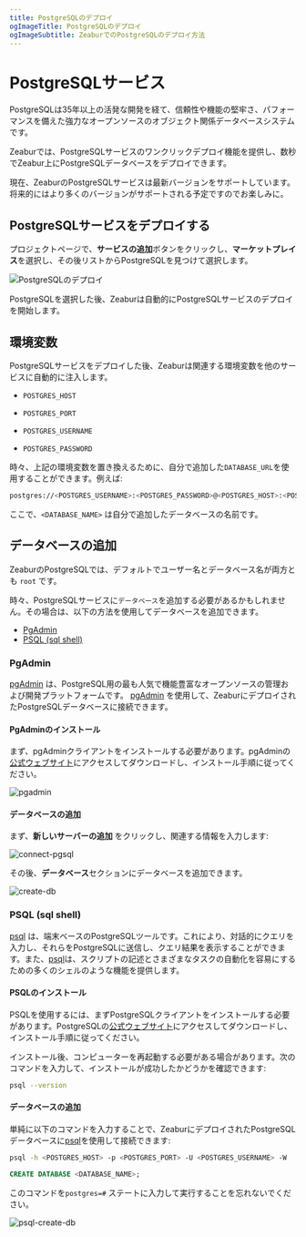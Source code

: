 ```yaml
---
title: PostgreSQLのデプロイ
ogImageTitle: PostgreSQLのデプロイ
ogImageSubtitle: ZeaburでのPostgreSQLのデプロイ方法
---
```



# PostgreSQLサービス

PostgreSQLは35年以上の活発な開発を経て、信頼性や機能の堅牢さ、パフォーマンスを備えた強力なオープンソースのオブジェクト関係データベースシステムです。

Zeaburでは、PostgreSQLサービスのワンクリックデプロイ機能を提供し、数秒でZeabur上にPostgreSQLデータベースをデプロイできます。

<Callout type="info" emoji="ℹ️">
  現在、ZeaburのPostgreSQLサービスは最新バージョンをサポートしています。将来的にはより多くのバージョンがサポートされる予定ですのでお楽しみに。
</Callout>

## PostgreSQLサービスをデプロイする

プロジェクトページで、**サービスの追加**ボタンをクリックし、**マーケットプレイス**を選択し、その後リストからPostgreSQLを見つけて選択します。

![PostgreSQLのデプロイ](/marketplace/postgresql/deploy.png)

PostgreSQLを選択した後、Zeaburは自動的にPostgreSQLサービスのデプロイを開始します。

## 環境変数

PostgreSQLサービスをデプロイした後、Zeaburは関連する環境変数を他のサービスに自動的に注入します。

- `POSTGRES_HOST`

- `POSTGRES_PORT`
- `POSTGRES_USERNAME`
- `POSTGRES_PASSWORD`


時々、上記の環境変数を置き換えるために、自分で追加した`DATABASE_URL`を使用することができます。例えば:

```bash copy
postgres://<POSTGRES_USERNAME>:<POSTGRES_PASSWORD>@<POSTGRES_HOST>:<POSTGRES_PORT>/<DATABASE_NAME>
```

ここで、`<DATABASE_NAME>` は自分で追加したデータベースの名前です。

## データベースの追加

ZeaburのPostgreSQLでは、デフォルトでユーザー名とデータベース名が両方とも `root` です。

時々、PostgreSQLサービスに`データベース`を追加する必要があるかもしれません。その場合は、以下の方法を使用してデータベースを追加できます。

- [PgAdmin](#pgadmin)
- [PSQL (sql shell)](#psql-sql-shell)

### PgAdmin

[pgAdmin](https://www.pgadmin.org/) は、PostgreSQL用の最も人気で機能豊富なオープンソースの管理および開発プラットフォームです。 [pgAdmin](https://www.pgadmin.org/) を使用して、ZeaburにデプロイされたPostgreSQLデータベースに接続できます。

#### PgAdminのインストール

まず、pgAdminクライアントをインストールする必要があります。pgAdminの[公式ウェブサイト](https://www.pgadmin.org/download/)にアクセスしてダウンロードし、インストール手順に従ってください。

![pgadmin](/databases/pgsql/pgadmin.jpg)

#### データベースの追加

まず、**新しいサーバーの追加** をクリックし、関連する情報を入力します:

![connect-pgsql](/databases/pgsql/connect-pgsql.png)

その後、**データベース**セクションにデータベースを追加できます。

![create-db](/databases/pgsql/create-db.png)

### PSQL (sql shell)

[psql](https://www.postgresql.org/docs/current/app-psql.html) は、端末ベースのPostgreSQLツールです。これにより、対話的にクエリを入力し、それらをPostgreSQLに送信し、クエリ結果を表示することができます。また、[psql](https://www.postgresql.org/docs/current/app-psql.html)は、スクリプトの記述とさまざまなタスクの自動化を容易にするための多くのシェルのような機能を提供します。

#### PSQLのインストール

PSQLを使用するには、まずPostgreSQLクライアントをインストールする必要があります。PostgreSQLの[公式ウェブサイト](https://www.postgresql.org/download/)にアクセスしてダウンロードし、インストール手順に従ってください。

インストール後、コンピューターを再起動する必要がある場合があります。次のコマンドを入力して、インストールが成功したかどうかを確認できます:

```bash copy
psql --version
```

#### データベースの追加

単純に以下のコマンドを入力することで、ZeaburにデプロイされたPostgreSQLデータベースに[psql](https://www.postgresql.org/docs/current/app-psql.html)を使用して接続できます:

```bash copy
psql -h <POSTGRES_HOST> -p <POSTGRES_PORT> -U <POSTGRES_USERNAME> -W
```

```sql copy
CREATE DATABASE <DATABASE_NAME>;
```

このコマンドを`postgres=#` ステートに入力して実行することを忘れないでください。

![psql-create-db](/databases/pgsql/psql-create-db.png)